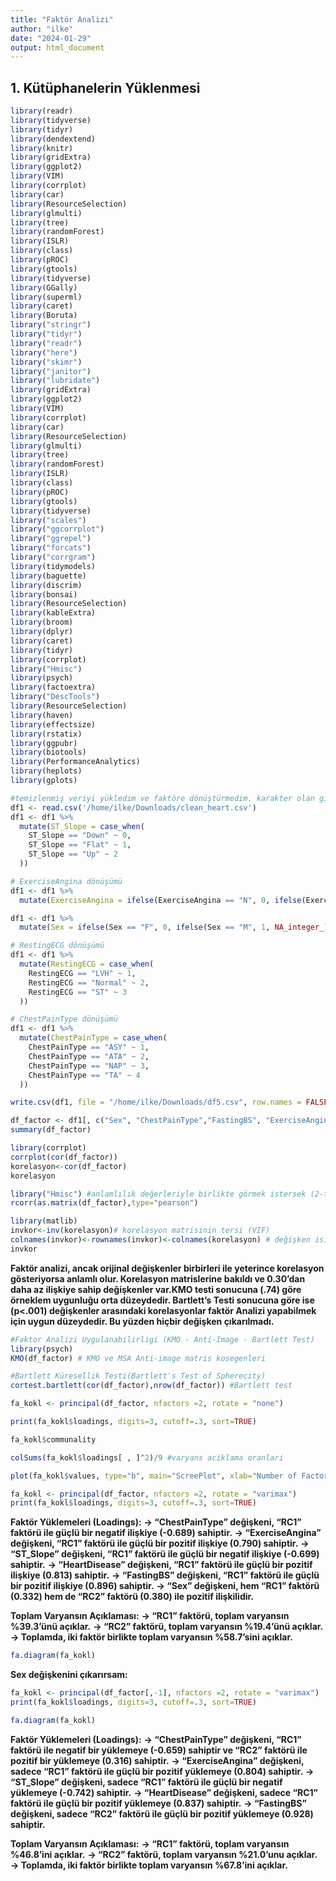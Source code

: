 ```yaml
---
title: "Faktör Analizi"
author: "ilke"
date: "2024-01-29"
output: html_document
---
```


## 1. Kütüphanelerin Yüklenmesi
```r
library(readr)
library(tidyverse)
library(tidyr)
library(dendextend)
library(knitr)
library(gridExtra)
library(ggplot2)
library(VIM)
library(corrplot)
library(car)
library(ResourceSelection)
library(glmulti)
library(tree)
library(randomForest)
library(ISLR)
library(class)
library(pROC)
library(gtools)
library(tidyverse)
library(GGally)
library(superml)
library(caret)
library(Boruta)
library("stringr")
library("tidyr")
library("readr")
library("here")
library("skimr")
library("janitor")
library("lubridate")
library(gridExtra)
library(ggplot2)
library(VIM)
library(corrplot)
library(car)
library(ResourceSelection)
library(glmulti)
library(tree)
library(randomForest)
library(ISLR)
library(class)
library(pROC)
library(gtools)
library(tidyverse)
library("scales")
library("ggcorrplot")
library("ggrepel")
library("forcats")
library("corrgram")
library(tidymodels)
library(baguette)
library(discrim)
library(bonsai)
library(ResourceSelection)
library(kableExtra)
library(broom)
library(dplyr)
library(caret)
library(tidyr)
library(corrplot)
library("Hmisc")
library(psych)
library(factoextra)
library("DescTools")
library(ResourceSelection)
library(haven)
library(effectsize)
library(rstatix)
library(ggpubr)
library(biotools)
library(PerformanceAnalytics)
library(heplots)
library(gplots)
```


```r
#temizlenmiş veriyi yükledim ve faktöre dönüştürmedim. karakter olan girilenleri düzenledim.
df1 <- read.csv('/home/ilke/Downloads/clean_heart.csv')
df1 <- df1 %>%
  mutate(ST_Slope = case_when(
    ST_Slope == "Down" ~ 0,
    ST_Slope == "Flat" ~ 1,
    ST_Slope == "Up" ~ 2
  ))

# ExerciseAngina dönüşümü
df1 <- df1 %>%
  mutate(ExerciseAngina = ifelse(ExerciseAngina == "N", 0, ifelse(ExerciseAngina == "Y", 1, NA_integer_)))

df1 <- df1 %>%
  mutate(Sex = ifelse(Sex == "F", 0, ifelse(Sex == "M", 1, NA_integer_)))

# RestingECG dönüşümü
df1 <- df1 %>%
  mutate(RestingECG = case_when(
    RestingECG == "LVH" ~ 1,
    RestingECG == "Normal" ~ 2,
    RestingECG == "ST" ~ 3
  ))

# ChestPainType dönüşümü
df1 <- df1 %>%
  mutate(ChestPainType = case_when(
    ChestPainType == "ASY" ~ 1,
    ChestPainType == "ATA" ~ 2,
    ChestPainType == "NAP" ~ 3,
    ChestPainType == "TA" ~ 4
  ))

write.csv(df1, file = "/home/ilke/Downloads/df5.csv", row.names = FALSE)   #**düzenlenmiş veriyi kaydettim**

df_factor <- df1[, c("Sex", "ChestPainType","FastingBS", "ExerciseAngina", "ST_Slope", "HeartDisease")]
summary(df_factor)
```

```r
library(corrplot)
corrplot(cor(df_factor))
korelasyon<-cor(df_factor)
korelasyon
```

```r
library("Hmisc") #anlamlılık değerleriyle birlikte görmek istersek (2-tailed sonuçlar)
rcorr(as.matrix(df_factor),type="pearson") 
```

```r
library(matlib)
invkor<-inv(korelasyon)# korelasyon matrisinin tersi (VIF)
colnames(invkor)<-rownames(invkor)<-colnames(korelasyon) # değişken isimleri yazması için
invkor
```

**Faktör analizi, ancak orijinal değişkenler birbirleri ile yeterince korelasyon gösteriyorsa anlamlı olur. Korelasyon matrislerine bakıldı ve 0.30’dan daha az ilişkiye sahip değişkenler var.KMO testi sonucuna (.74) göre örneklem uygunluğu orta düzeydedir. Bartlett's Testi sonucuna göre ise (p<.001) değişkenler arasındaki korelasyonlar faktör Analizi yapabilmek için uygun düzeydedir. Bu yüzden hiçbir değişken çıkarılmadı.**

```r
#Faktor Analizi Uygulanabilirligi (KMO - Anti-Image - Bartlett Test)
library(psych)
KMO(df_factor) # KMO ve MSA Anti-image matris kosegenleri
```
```r
#Bartlett Küresellik Testi(Bartlett's Test of Spherecity) 
cortest.bartlett(cor(df_factor),nrow(df_factor)) #Bartlett test
```

```r
fa_kokl <- principal(df_factor, nfactors =2, rotate = "none")
```

```r
print(fa_kokl$loadings, digits=3, cutoff=.3, sort=TRUE) 

fa_kokl$communality

```

```r
colSums(fa_kokl$loadings[ , ]^2)/9 #varyans aciklama oranlari
```

```r
plot(fa_kokl$values, type="b", main="ScreePlot", xlab="Number of Factors", ylab="Eigenvalues")
```

```r
fa_kokl <- principal(df_factor, nfactors =2, rotate = "varimax")
print(fa_kokl$loadings, digits=3, cutoff=.3, sort=TRUE)
```

**Faktör Yüklemeleri (Loadings):**
**→ "ChestPainType" değişkeni, "RC1" faktörü ile güçlü bir negatif ilişkiye (-0.689) sahiptir.**
**→ "ExerciseAngina" değişkeni, "RC1" faktörü ile güçlü bir pozitif ilişkiye (0.790) sahiptir.**
**→ "ST_Slope" değişkeni, "RC1" faktörü ile güçlü bir negatif ilişkiye (-0.699) sahiptir.**
**→ "HeartDisease" değişkeni, "RC1" faktörü ile güçlü bir pozitif ilişkiye (0.813) sahiptir.**
**→ "FastingBS" değişkeni, "RC1" faktörü ile güçlü bir pozitif ilişkiye (0.896) sahiptir.**
**→ "Sex" değişkeni, hem "RC1" faktörü (0.332) hem de "RC2" faktörü (0.380) ile pozitif ilişkilidir.**

**Toplam Varyansın Açıklaması:**
**→ "RC1" faktörü, toplam varyansın %39.3'ünü açıklar.**
**→ "RC2" faktörü, toplam varyansın %19.4'ünü açıklar.**
**→ Toplamda, iki faktör birlikte toplam varyansın %58.7'sini açıklar.**


```r
fa.diagram(fa_kokl)
```

**Sex değişkenini çıkarırsam:**
```r
fa_kokl <- principal(df_factor[,-1], nfactors =2, rotate = "varimax")
print(fa_kokl$loadings, digits=3, cutoff=.3, sort=TRUE)
```
```r
fa.diagram(fa_kokl)
```



**Faktör Yüklemeleri (Loadings):**
**→ "ChestPainType" değişkeni, "RC1" faktörü ile negatif bir yüklemeye (-0.659) sahiptir ve "RC2" faktörü ile pozitif bir yüklemeye (0.316) sahiptir.**
**→ "ExerciseAngina" değişkeni, sadece "RC1" faktörü ile güçlü bir pozitif yüklemeye (0.804) sahiptir.**
**→ "ST_Slope" değişkeni, sadece "RC1" faktörü ile güçlü bir negatif yüklemeye (-0.742) sahiptir.**
**→ "HeartDisease" değişkeni, sadece "RC1" faktörü ile güçlü bir pozitif yüklemeye (0.837) sahiptir.**
**→ "FastingBS" değişkeni, sadece "RC2" faktörü ile güçlü bir pozitif yüklemeye (0.928) sahiptir.**


**Toplam Varyansın Açıklaması:**
**→ "RC1" faktörü, toplam varyansın %46.8'ini açıklar.**
**→ "RC2" faktörü, toplam varyansın %21.0'unu açıklar.**
**→ Toplamda, iki faktör birlikte toplam varyansın %67.8'ini açıklar.**

